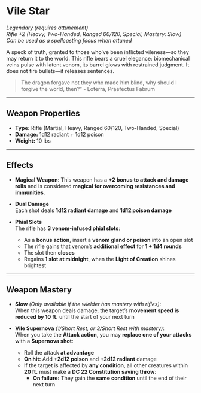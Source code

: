# Vile Star

_Legendary (requires attunement)_  
_Rifle +2 (Heavy, Two-Handed, Ranged 60/120, Special, Mastery: Slow)_  
_Can be used as a spellcasting focus when attuned_

A speck of truth, granted to those who've been inflicted vileness—so they may return it to the world. This rifle bears a cruel elegance: biomechanical veins pulse with latent venom, its barrel glows with restrained judgment. It does not fire bullets—it releases sentences.

> The dragon forgave not they who made him blind, why should I forgive the world, then?” - Loterra, Praefectus Fabrum

---

## Weapon Properties

- **Type:** Rifle (Martial, Heavy, Ranged 60/120, Two-Handed, Special)
- **Damage:** 1d12 radiant + 1d12 poison
- **Weight:** 10 lbs

---

## Effects

- **Magical Weapon**: This weapon has a **+2 bonus to attack and damage rolls** and is considered **magical for overcoming resistances and immunities**.

- **Dual Damage**  
  Each shot deals **1d12 radiant damage** and **1d12 poison damage**

- **Phial Slots**  
  The rifle has **3 venom-infused phial slots**:
  - As a **bonus action**, insert a **venom gland or poison** into an open slot
  - The rifle gains that venom’s **additional effect** for **1 + 1d4 rounds**
  - The slot then **closes**
  - Regains **1 slot at midnight**, when the **Light of Creation** shines brightest

---

## Weapon Mastery

- **Slow** _(Only available if the wielder has mastery with rifles)_:  
  When this weapon deals damage, the target’s **movement speed is reduced by 10 ft.** until the start of your next turn

- **Vile Supernova** _(1/Short Rest, or 3/Short Rest with mastery)_:  
  When you take the **Attack action**, you may **replace one of your attacks** with a **Supernova shot**:
  - Roll the attack **at advantage**
  - **On hit:** Add **+2d12 poison** and **+2d12 radiant** damage
  - If the target is affected by **any condition**, all other creatures within **20 ft.** must make a **DC 22 Constitution saving throw**:
    - **On failure:** They gain the **same condition** until the end of their next turn
